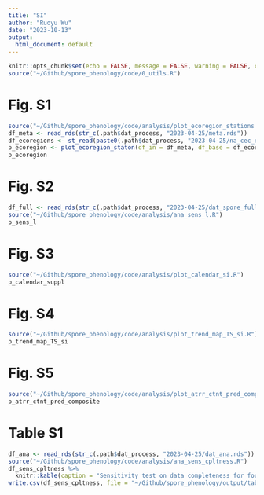 ```yaml
---
title: "SI"
author: "Ruoyu Wu"
date: "2023-10-13"
output:
  html_document: default
---
```


```r
knitr::opts_chunk$set(echo = FALSE, message = FALSE, warning = FALSE, cache = FALSE, progress = FALSE)
source("~/Github/spore_phenology/code/0_utils.R")
```

<!-- # read dataset -->
<!-- ```{r read} -->
<!-- df_smooth <- read_rds(str_c(.path$dat_process, "2023-04-25/smooth_compare.rds")) -->
<!-- ``` -->

<!-- # summary the proportion of missing data in each station-year raw data -->
<!-- ```{r missing} -->
<!-- source("summ_miss_stationyear_raw_data.R") -->
<!-- df_miss <- summ_miss_stationyear_raw_data(df_smooth, count) -->
<!-- summary(df_miss$miss_ppt) -->
<!-- ``` -->

# Fig. S1
```r
source("~/Github/spore_phenology/code/analysis/plot_ecoregion_stations.R")
df_meta <- read_rds(str_c(.path$dat_process, "2023-04-25/meta.rds"))
df_ecoregions <- st_read(paste0(.path$dat_process, "2023-04-25/na_cec_eco_l1/NA_CEC_Eco_Level1.shp"))
p_ecoregion <- plot_ecoregion_staton(df_in = df_meta, df_base = df_ecoregions)
p_ecoregion
```

# Fig. S2
```r
df_full <- read_rds(str_c(.path$dat_process, "2023-04-25/dat_spore_fulldate.rds"))
source("~/Github/spore_phenology/code/analysis/ana_sens_l.R")
p_sens_l
```

# Fig. S3
```r
source("~/Github/spore_phenology/code/analysis/plot_calendar_si.R")
p_calendar_suppl
```

# Fig. S4
```r
source("~/Github/spore_phenology/code/analysis/plot_trend_map_TS_si.R")
p_trend_map_TS_si
```

# Fig. S5
```r
source("~/Github/spore_phenology/code/analysis/plot_atrr_ctnt_pred_composite.R")
p_atrr_ctnt_pred_composite
```

# Table S1
```r
df_ana <- read_rds(str_c(.path$dat_process, "2023-04-25/dat_ana.rds"))
source("~/Github/spore_phenology/code/analysis/ana_sens_cpltness.R")
df_sens_cpltness %>%
  knitr::kable(caption = "Sensitivity test on data completeness for four fungal spore season intensity metrics. Displayed is the slope of spore metrics with ln-transformation for concentrations, change over 2003-2022 in % for concentrations (back-transformed) and days for start date and season length metrics, and the p-value of the mixed effects model.")
write.csv(df_sens_cpltness, file = "~/Github/spore_phenology/output/tables/tbl_sens_cpltness.csv")
```